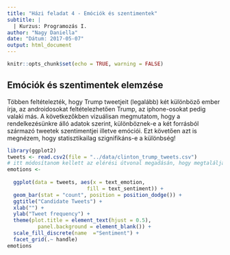 ```yaml
---
title: "Házi feladat 4 - Emóciók és szentimentek"
subtitle: |
  | Kurzus: Programozás I.
author: "Nagy Daniella"
date: "Dátum: 2017-05-07"
output: html_document
---
```


```r
knitr::opts_chunk$set(echo = TRUE, warning = FALSE)
```

## Emóciók és szentimentek elemzése
Többen feltételezték, hogy Trump tweetjeit (legalább) két különböző ember írja,
az androidosokat feltételezhetően Trump, az iphone-osokat pedig valaki más. A
következőkben vizuálisan megmutatom, hogy a rendelkezésünkre álló adatok
szerint, különböznek-e a két forrásból származó tweetek szentimentjei illetve
emóciói. Ezt követően azt is megnézem, 
hogy statisztikailag szignifikáns-e a különbség!

```r
library(ggplot2)
tweets <- read.csv2(file = "../data/clinton_trump_tweets.csv")
# itt módosítanom kellett az elérési útvonal megadásán, hogy megtalálja a filet
emotions <-
  
  ggplot(data = tweets, aes(x = text_emotion, 
                          fill = text_sentiment)) + 
  geom_bar(stat = "count", position = position_dodge()) +
  ggtitle("Candidate Tweets") +
  xlab("") +
  ylab("Tweet frequency") +
  theme(plot.title = element_text(hjust = 0.5), 
          panel.background = element_blank()) +
  scale_fill_discrete(name  ="Sentiment") +
  facet_grid(.~ handle)
emotions
```
